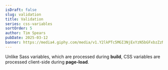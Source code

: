 ```yaml
---
isDraft: false
slug: validation
title: Validation
series: css-variables
sortOrder: 5
author: Tim Spears
pubDate: 2025-03-12
banner: https://media4.giphy.com/media/v1.Y2lkPTc5MGI3NjExYzN5bGFxbzZzNzZ1MXB2Zmx6cTVsYXF4Nm12bmZ6YWt3dDRhc3FoMSZlcD12MV9pbnRlcm5hbF9naWZfYnlfaWQmY3Q9Zw/37nRXpCEP9H1f1WVrb/giphy.gif
---
```


Unlike Sass variables, which are processed during **build**, CSS variables are processed client-side during **page-load**.
